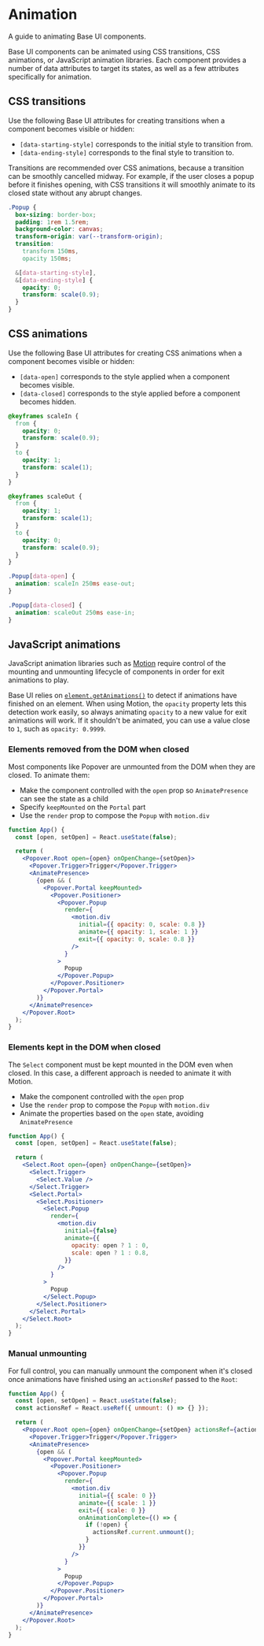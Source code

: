 # Animation

<Subtitle>A guide to animating Base UI components.</Subtitle>
<Meta name="description" content="A guide to animating Base UI components." />

Base UI components can be animated using CSS transitions, CSS animations, or JavaScript animation libraries. Each component provides a number of data attributes to target its states, as well as a few attributes specifically for animation.

## CSS transitions

Use the following Base UI attributes for creating transitions when a component becomes visible or hidden:

- `[data-starting-style]` corresponds to the initial style to transition from.
- `[data-ending-style]` corresponds to the final style to transition to.

Transitions are recommended over CSS animations, because a transition can be smoothly cancelled midway.
For example, if the user closes a popup before it finishes opening, with CSS transitions it will smoothly animate to its closed state without any abrupt changes.

```css title="popover.css"
.Popup {
  box-sizing: border-box;
  padding: 1rem 1.5rem;
  background-color: canvas;
  transform-origin: var(--transform-origin);
  transition:
    transform 150ms,
    opacity 150ms;

  &[data-starting-style],
  &[data-ending-style] {
    opacity: 0;
    transform: scale(0.9);
  }
}
```

## CSS animations

Use the following Base UI attributes for creating CSS animations when a component becomes visible or hidden:

- `[data-open]` corresponds to the style applied when a component becomes visible.
- `[data-closed]` corresponds to the style applied before a component becomes hidden.

```css title="popover.css"
@keyframes scaleIn {
  from {
    opacity: 0;
    transform: scale(0.9);
  }
  to {
    opacity: 1;
    transform: scale(1);
  }
}

@keyframes scaleOut {
  from {
    opacity: 1;
    transform: scale(1);
  }
  to {
    opacity: 0;
    transform: scale(0.9);
  }
}

.Popup[data-open] {
  animation: scaleIn 250ms ease-out;
}

.Popup[data-closed] {
  animation: scaleOut 250ms ease-in;
}
```

## JavaScript animations

JavaScript animation libraries such as [Motion](https://motion.dev) require control of the mounting and unmounting lifecycle of components in order for exit animations to play.

Base UI relies on [`element.getAnimations()`](https://developer.mozilla.org/en-US/docs/Web/API/Element/getAnimations) to detect if animations have finished on an element.
When using Motion, the `opacity` property lets this detection work easily, so always animating `opacity` to a new value for exit animations will work.
If it shouldn't be animated, you can use a value close to `1`, such as `opacity: 0.9999`.

### Elements removed from the DOM when closed

Most components like Popover are unmounted from the DOM when they are closed. To animate them:

- Make the component controlled with the `open` prop so `AnimatePresence` can see the state as a child
- Specify `keepMounted` on the `Portal` part
- Use the `render` prop to compose the `Popup` with `motion.div`

```jsx title="animated-popover.tsx" {12-18} "keepMounted"
function App() {
  const [open, setOpen] = React.useState(false);

  return (
    <Popover.Root open={open} onOpenChange={setOpen}>
      <Popover.Trigger>Trigger</Popover.Trigger>
      <AnimatePresence>
        {open && (
          <Popover.Portal keepMounted>
            <Popover.Positioner>
              <Popover.Popup
                render={
                  <motion.div
                    initial={{ opacity: 0, scale: 0.8 }}
                    animate={{ opacity: 1, scale: 1 }}
                    exit={{ opacity: 0, scale: 0.8 }}
                  />
                }
              >
                Popup
              </Popover.Popup>
            </Popover.Positioner>
          </Popover.Portal>
        )}
      </AnimatePresence>
    </Popover.Root>
  );
}
```

### Elements kept in the DOM when closed

The `Select` component must be kept mounted in the DOM even when closed. In this case, a
different approach is needed to animate it with Motion.

- Make the component controlled with the `open` prop
- Use the `render` prop to compose the `Popup` with `motion.div`
- Animate the properties based on the `open` state, avoiding `AnimatePresence`

```jsx title="animated-select.tsx" {12-20}
function App() {
  const [open, setOpen] = React.useState(false);

  return (
    <Select.Root open={open} onOpenChange={setOpen}>
      <Select.Trigger>
        <Select.Value />
      </Select.Trigger>
      <Select.Portal>
        <Select.Positioner>
          <Select.Popup
            render={
              <motion.div
                initial={false}
                animate={{
                  opacity: open ? 1 : 0,
                  scale: open ? 1 : 0.8,
                }}
              />
            }
          >
            Popup
          </Select.Popup>
        </Select.Positioner>
      </Select.Portal>
    </Select.Root>
  );
}
```

### Manual unmounting

For full control, you can manually unmount the component when it's closed once animations have finished using an `actionsRef` passed to the `Root`:

```jsx title="manual-unmount.tsx" "actionsRef"
function App() {
  const [open, setOpen] = React.useState(false);
  const actionsRef = React.useRef({ unmount: () => {} });

  return (
    <Popover.Root open={open} onOpenChange={setOpen} actionsRef={actionsRef}>
      <Popover.Trigger>Trigger</Popover.Trigger>
      <AnimatePresence>
        {open && (
          <Popover.Portal keepMounted>
            <Popover.Positioner>
              <Popover.Popup
                render={
                  <motion.div
                    initial={{ scale: 0 }}
                    animate={{ scale: 1 }}
                    exit={{ scale: 0 }}
                    onAnimationComplete={() => {
                      if (!open) {
                        actionsRef.current.unmount();
                      }
                    }}
                  />
                }
              >
                Popup
              </Popover.Popup>
            </Popover.Positioner>
          </Popover.Portal>
        )}
      </AnimatePresence>
    </Popover.Root>
  );
}
```
